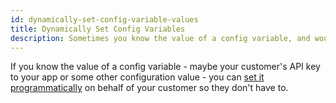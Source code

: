 ```yaml
---
id: dynamically-set-config-variable-values
title: Dynamically Set Config Variables
description: Sometimes you know the value of a config variable, and would like to set it on belalf of your customer. This video shows you how to do that.
---
```



<Vimeo video="907605720" title="Dynamically Set Embedded Config Variables" />

If you know the value of a config variable - maybe your customer's API key to your app or some other configuration value - you can [set it programmatically](/docs/composer/builder/embedding-marketplace.mdx#dynamically-setting-config-variables-in-marketplace) on behalf of your customer so they don't have to.

